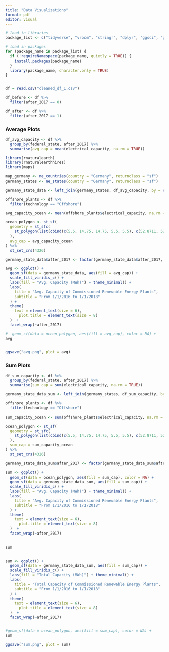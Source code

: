 ```yaml
---
title: "Data Visualizations"
format: pdf
editor: visual
---
```


```r
# load in libraries
package_list <- c("tidyverse", "vroom", "stringr", "dplyr", "ggsci", "gridExtra", "cowplot", "ggplot2", "ggmap", "sf")

# load in packages
for (package_name in package_list) {
  if (!requireNamespace(package_name, quietly = TRUE)) {
    install.packages(package_name)
  }
  library(package_name, character.only = TRUE)
}


df = read.csv("cleaned_df_1.csv")
```

```r
df_before <- df %>%
  filter(after_2017 == 0)

df_after <- df %>%
  filter(after_2017 == 1)
```

### Average Plots

```r
df_avg_capacity <- df %>%
  group_by(federal_state, after_2017) %>%
  summarise(avg_cap = mean(electrical_capacity, na.rm = TRUE))
```

```r
library(rnaturalearth)
library(rnaturalearthhires)
library(maps)
```

```r
map_germany <- ne_countries(country = "Germany", returnclass = "sf")
germany_states <- ne_states(country = "Germany", returnclass = "sf")
```

```r
germany_state_data <- left_join(germany_states, df_avg_capacity, by = c("name" = "federal_state"))
```

```r
offshore_plants <- df %>%
  filter(technology == "Offshore")
```

```r
avg_capacity_ocean <- mean(offshore_plants$electrical_capacity, na.rm = TRUE)
```

```r
ocean_polygon <- st_sf(
  geometry = st_sfc(
    st_polygon(list(cbind(c(5.5, 14.75, 14.75, 5.5, 5.5), c(52.8711, 52.8711, 55.9193, 55.9193, 52.8711))))
  ),
  avg_cap = avg_capacity_ocean
) %>%
  st_set_crs(4326)
```

```r
germany_state_data$after_2017 <- factor(germany_state_data$after_2017, levels = c(0, 1), labels = c("Before 2017 Policy Change", "After 2017 Policy Change"))
```

```r
avg <- ggplot() + 
  geom_sf(data = germany_state_data, aes(fill = avg_cap)) + 
  scale_fill_viridis_c() + 
  labs(fill = "Avg. Capacity (MWh)") + theme_minimal() + 
  labs(
    title = "Avg. Capacity of Commissioned Renewable Energy Plants",
    subtitle = "From 1/1/2016 to 1/1/2018"
  ) + 
  theme(
    text = element_text(size = 6),
      plot.title = element_text(size = 8)
  )  + 
  facet_wrap(~after_2017)

#  geom_sf(data = ocean_polygon, aes(fill = avg_cap), color = NA) +
avg
  
```

```r
ggsave("avg.png", plot = avg)
```

### Sum Plots

```r
df_sum_capacity <- df %>%
  group_by(federal_state, after_2017) %>%
  summarise(sum_cap = sum(electrical_capacity, na.rm = TRUE))

```

```r
germany_state_data_sum <- left_join(germany_states, df_sum_capacity, by = c("name" = "federal_state"))
```

```r
offshore_plants <- df %>%
  filter(technology == "Offshore")
```

```r
sum_capacity_ocean <- sum(offshore_plants$electrical_capacity, na.rm = TRUE)
```

```r
ocean_polygon <- st_sf(
  geometry = st_sfc(
    st_polygon(list(cbind(c(5.5, 14.75, 14.75, 5.5, 5.5), c(52.8711, 52.8711, 55.9193, 55.9193, 52.8711))))
  ),
  sum_cap = sum_capacity_ocean
) %>%
  st_set_crs(4326)
```

```r
germany_state_data_sum$after_2017 <- factor(germany_state_data_sum$after_2017, levels = c(0, 1), labels = c("Before 2017 Policy Change", "After 2017 Policy Change"))
```

```r
sum <- ggplot() + 
  geom_sf(data = ocean_polygon, aes(fill = sum_cap), color = NA) +
  geom_sf(data = germany_state_data_sum, aes(fill = sum_cap)) + 
  scale_fill_viridis_c() + 
  labs(fill = "Avg. Capacity (MWh)") + theme_minimal() + 
  labs(
    title = "Avg. Capacity of Commissioned Renewable Energy Plants",
    subtitle = "From 1/1/2016 to 1/1/2018"
  ) + 
  theme(
    text = element_text(size = 6),
      plot.title = element_text(size = 8)
  )  + 
  facet_wrap(~after_2017)

 
sum
  
```

```r
sum <- ggplot() + 
  geom_sf(data = germany_state_data_sum, aes(fill = sum_cap)) + 
  scale_fill_viridis_c() + 
  labs(fill = "Total Capacity (MWh)") + theme_minimal() + 
  labs(
    title = "Total Capacity of Commissioned Renewable Energy Plants",
    subtitle = "From 1/1/2016 to 1/1/2018"
  ) + 
  theme(
    text = element_text(size = 6),
      plot.title = element_text(size = 8)
  )  + 
  facet_wrap(~after_2017)


#geom_sf(data = ocean_polygon, aes(fill = sum_cap), color = NA) + 
sum
```

```r
ggsave("sum.png", plot = sum)
```
